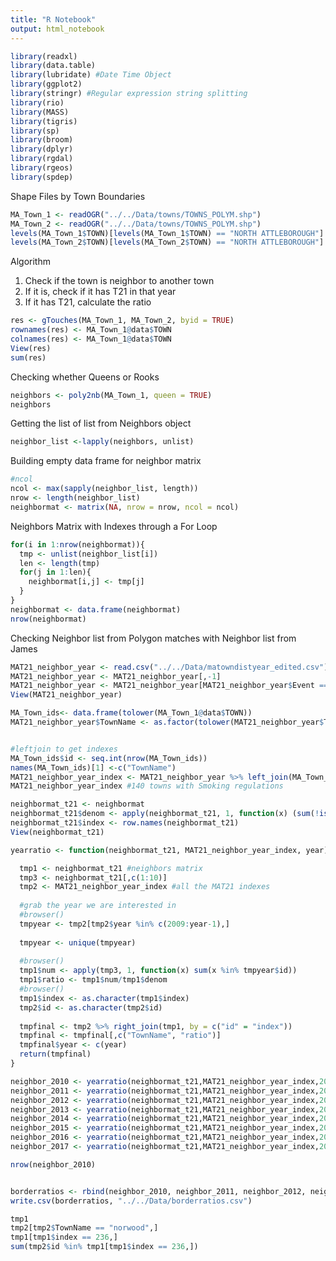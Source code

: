 ```yaml
---
title: "R Notebook"
output: html_notebook
---
```



```r
library(readxl)
library(data.table)
library(lubridate) #Date Time Object
library(ggplot2)
library(stringr) #Regular expression string splitting
library(rio)
library(MASS)
library(tigris)
library(sp)
library(broom)
library(dplyr)
library(rgdal)
library(rgeos)
library(spdep)
```

Shape Files by Town Boundaries
```r
MA_Town_1 <- readOGR("../../Data/towns/TOWNS_POLYM.shp")
MA_Town_2 <- readOGR("../../Data/towns/TOWNS_POLYM.shp")
levels(MA_Town_1$TOWN)[levels(MA_Town_1$TOWN) == "NORTH ATTLEBOROUGH"] <- "north attleboro"
levels(MA_Town_2$TOWN)[levels(MA_Town_2$TOWN) == "NORTH ATTLEBOROUGH"] <- "north attleboro"
```

Algorithm

1) Check if the town is neighbor to another town
2) If it is, check if it has T21 in that year
3) If it has T21, calculate the ratio

```r
res <- gTouches(MA_Town_1, MA_Town_2, byid = TRUE)
rownames(res) <- MA_Town_1@data$TOWN
colnames(res) <- MA_Town_1@data$TOWN
View(res)
sum(res)
```

Checking whether Queens or Rooks
```r
neighbors <- poly2nb(MA_Town_1, queen = TRUE)
neighbors
```


Getting the list of list from Neighbors object
```r
neighbor_list <-lapply(neighbors, unlist)
```

Building empty data frame for neighbor matrix
```r
#ncol
ncol <- max(sapply(neighbor_list, length))
nrow <- length(neighbor_list)
neighbormat <- matrix(NA, nrow = nrow, ncol = ncol)
```

Neighbors Matrix with Indexes through a For Loop
```r
for(i in 1:nrow(neighbormat)){
  tmp <- unlist(neighbor_list[i])
  len <- length(tmp)
  for(j in 1:len){
    neighbormat[i,j] <- tmp[j]
  }
}
neighbormat <- data.frame(neighbormat)
nrow(neighbormat)


```

Checking Neighbor list from Polygon matches with Neighbor list from James
```r
MAT21_neighbor_year <- read.csv("../../Data/matowndistyear_edited.csv")
MAT21_neighbor_year <- MAT21_neighbor_year[,-1]
MAT21_neighbor_year <- MAT21_neighbor_year[MAT21_neighbor_year$Event == 1 & MAT21_neighbor_year$csum ==1,]
View(MAT21_neighbor_year)
```

```r
MA_Town_ids<- data.frame(tolower(MA_Town_1@data$TOWN))
MAT21_neighbor_year$TownName <- as.factor(tolower(MAT21_neighbor_year$TownName))


#leftjoin to get indexes
MA_Town_ids$id <- seq.int(nrow(MA_Town_ids))
names(MA_Town_ids)[1] <-c("TownName") 
MAT21_neighbor_year_index <- MAT21_neighbor_year %>% left_join(MA_Town_ids, by = c("TownName"))
MAT21_neighbor_year_index #140 towns with Smoking regulations
```

```r
neighbormat_t21 <- neighbormat
neighbormat_t21$denom <- apply(neighbormat_t21, 1, function(x) (sum(!is.na(x))))
neighbormat_t21$index <- row.names(neighbormat_t21)
View(neighbormat_t21)
```

```r
yearratio <- function(neighbormat_t21, MAT21_neighbor_year_index, year){

  tmp1 <- neighbormat_t21 #neighbors matrix
  tmp3 <- neighbormat_t21[,c(1:10)]
  tmp2 <- MAT21_neighbor_year_index #all the MAT21 indexes
  
  #grab the year we are interested in
  #browser()
  tmpyear <- tmp2[tmp2$year %in% c(2009:year-1),]
  
  tmpyear <- unique(tmpyear)
  
  #browser()
  tmp1$num <- apply(tmp3, 1, function(x) sum(x %in% tmpyear$id))
  tmp1$ratio <- tmp1$num/tmp1$denom
  #browser()
  tmp1$index <- as.character(tmp1$index)
  tmp2$id <- as.character(tmp2$id)
 
  tmpfinal <- tmp2 %>% right_join(tmp1, by = c("id" = "index"))
  tmpfinal <- tmpfinal[,c("TownName", "ratio")]
  tmpfinal$year <- c(year)
  return(tmpfinal)
}
```


```r
neighbor_2010 <- yearratio(neighbormat_t21,MAT21_neighbor_year_index,2010)
neighbor_2011 <- yearratio(neighbormat_t21,MAT21_neighbor_year_index,2011)
neighbor_2012 <- yearratio(neighbormat_t21,MAT21_neighbor_year_index,2012)
neighbor_2013 <- yearratio(neighbormat_t21,MAT21_neighbor_year_index,2013)
neighbor_2014 <- yearratio(neighbormat_t21,MAT21_neighbor_year_index,2014)
neighbor_2015 <- yearratio(neighbormat_t21,MAT21_neighbor_year_index,2015)
neighbor_2016 <- yearratio(neighbormat_t21,MAT21_neighbor_year_index,2016)
neighbor_2017 <- yearratio(neighbormat_t21,MAT21_neighbor_year_index,2017)
```


```r
nrow(neighbor_2010)


borderratios <- rbind(neighbor_2010, neighbor_2011, neighbor_2012, neighbor_2013, neighbor_2014, neighbor_2015, neighbor_2016, neighbor_2017)
write.csv(borderratios, "../../Data/borderratios.csv")
```


```r

tmp1
tmp2[tmp2$TownName == "norwood",]
tmp1[tmp1$index == 236,]
sum(tmp2$id %in% tmp1[tmp1$index == 236,])

```

